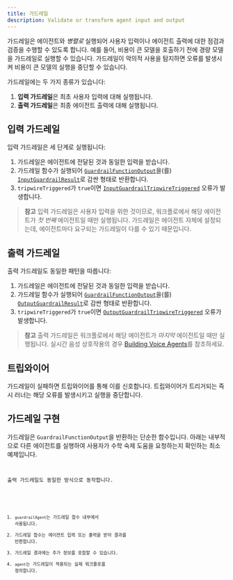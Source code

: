```yaml
---
title: 가드레일
description: Validate or transform agent input and output
---
```



가드레일은 에이전트와 _병렬로_ 실행되어 사용자 입력이나 에이전트 출력에 대한 점검과 검증을 수행할 수 있도록 합니다. 예를 들어, 비용이 큰 모델을 호출하기 전에 경량 모델을 가드레일로 실행할 수 있습니다. 가드레일이 악의적 사용을 탐지하면 오류를 발생시켜 비용이 큰 모델의 실행을 중단할 수 있습니다.

가드레일에는 두 가지 종류가 있습니다:

1. **입력 가드레일**은 최초 사용자 입력에 대해 실행됩니다.
2. **출력 가드레일**은 최종 에이전트 출력에 대해 실행됩니다.

## 입력 가드레일

입력 가드레일은 세 단계로 실행됩니다:

1. 가드레일은 에이전트에 전달된 것과 동일한 입력을 받습니다.
2. 가드레일 함수가 실행되어 [`GuardrailFunctionOutput`](/openai-agents-js/openai/agents/interfaces/guardrailfunctionoutput)을(를) [`InputGuardrailResult`](/openai-agents-js/openai/agents/interfaces/inputguardrailresult)로 감싼 형태로 반환합니다.
3. `tripwireTriggered`가 `true`이면 [`InputGuardrailTripwireTriggered`](/openai-agents-js/openai/agents/classes/inputguardrailtripwiretriggered) 오류가 발생합니다.

> **참고**
> 입력 가드레일은 사용자 입력을 위한 것이므로, 워크플로에서 해당 에이전트가 _첫 번째_ 에이전트일 때만 실행됩니다. 가드레일은 에이전트 자체에 설정되는데, 에이전트마다 요구되는 가드레일이 다를 수 있기 때문입니다.

## 출력 가드레일

출력 가드레일도 동일한 패턴을 따릅니다:

1. 가드레일은 에이전트에 전달된 것과 동일한 입력을 받습니다.
2. 가드레일 함수가 실행되어 [`GuardrailFunctionOutput`](/openai-agents-js/openai/agents/interfaces/guardrailfunctionoutput)을(를) [`OutputGuardrailResult`](/openai-agents-js/openai/agents/interfaces/outputguardrailresult)로 감싼 형태로 반환합니다.
3. `tripwireTriggered`가 `true`이면 [`OutputGuardrailTripwireTriggered`](/openai-agents-js/openai/agents/classes/outputguardrailtripwiretriggered) 오류가 발생합니다.

> **참고**
> 출력 가드레일은 워크플로에서 해당 에이전트가 _마지막_ 에이전트일 때만 실행됩니다. 실시간 음성 상호작용의 경우 [Building Voice Agents](/openai-agents-js/ko/guides/voice-agents/build#guardrails)를 참조하세요.

## 트립와이어

가드레일이 실패하면 트립와이어를 통해 이를 신호합니다. 트립와이어가 트리거되는 즉시 러너는 해당 오류를 발생시키고 실행을 중단합니다.

## 가드레일 구현

가드레일은 `GuardrailFunctionOutput`을 반환하는 단순한 함수입니다. 아래는 내부적으로 다른 에이전트를 실행하여 사용자가 수학 숙제 도움을 요청하는지 확인하는 최소 예제입니다.

<Code
  lang="typescript"
  code={inputGuardrailExample}
  title="입력 가드레일 예제"
/>

출력 가드레일도 동일한 방식으로 동작합니다.

<Code
  lang="typescript"
  code={outputGuardrailExample}
  title="출력 가드레일 예제"
/>

1. `guardrailAgent`는 가드레일 함수 내부에서 사용됩니다.
2. 가드레일 함수는 에이전트 입력 또는 출력을 받아 결과를 반환합니다.
3. 가드레일 결과에는 추가 정보를 포함할 수 있습니다.
4. `agent`는 가드레일이 적용되는 실제 워크플로를 정의합니다.
